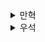 <details>
  <summary>만혁</summary>
  ## 15. 디버그

코드를 한 단계씩 실행시키면 버그를 유발하는 코드를 찾을 수 있다.


하지만 디버거로 문제를 일으키는 시나리오를 재현 시키지는 못한다.

DOP 를 사용하면, 버그를 일으키는 시나리오의 맥락을 포착하고 REPL이나 단위테스트 같은 별도 프로세스에 재현할 수 있다.


### 15.1 프로그래밍 결정론

프로그래밍에 한정해서 원인은 함수 인자이고 결과는 반환값이고

상태를 다루는 모듈의 수를 최대한 줄이고 모든 모듈을 불변 데이터를 다룬다 가정했을때

함수 동작은 결정적이므로 동일한 인자는 언제나 동일한 반환값으로 이어진다.


```js
function hasWordStartingWith(sentence, prefix) {
    console.log(sentence);
    console.log(prefix);
    
    var words = sentence.split(" ");
    
    return _.find(words, function(word) {
        return word.startsWith(prefix);
    }) != null;
}

hasWordStartingWith("I like the word \"reproducibility\"");
// true 반환
// 두 줄이 출력됨 
// I like the word "reproducibility"
// li
```

문자열이 인용 부호로 감싸져 있지 않게 된다.

즉 재현하기 어려워지는 상황이 되는데

이를 해결하기 위해서 문자열을 JSON 으로 직렬화 하면 해결 할 수 있다.

```js
console.log(JSON.stringify("I like the word \"reproducibility\""));
```

### 15.3 모든 데이터 유형에서 재현

재현 가능성은 오염되지 않은 환경에서 특정 상황을 재현해볼 수 있게 해준다.

버그를 인지하기 위해서는 재현이 되고 안되고로 해결 속도의 차이가 크게 나타나는데

DOP 의 함수 컨텍스트를 포착한다면 재현하기 더 수월할것 같다


### 15.4 단위테스트

DOP 에서의 단위테스트는 간단하다

어떤 데이터로 함수를 호출하고 그 함수가 반환하는 데이터가 기대하는 것과 같은지 확인만 하면 된다.

하지만 종종 테스트 대상의 함수 입력 값을 만드는데 어려움을 느낄때가 있다.

이럴때 데이터를 수작업으로 준비하는 대신, 시스템이 테스트하려는 상황에 놓이게 만든 후

테스트 대상 함수의 내부 데이터를 포착하면 더욱 수월해진다.


</details><details>
  <summary>우석</summary>
  [데이터 지향 프로그래밍 - 15장 디버깅](https://egg528.tistory.com/16)
</details>